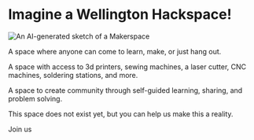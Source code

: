 
# Imagine a Wellington Hackspace!

![An AI-generated sketch of a Makerspace](/makerspace-sketch.jpg)

A space where anyone can come to learn, make, or just hang out.

A space with access to 3d printers, sewing machines, a laser cutter, CNC machines, soldering stations, and more.

A space to create community through self-guided learning, sharing, and problem solving.

This space does not exist yet, but you can help us make this a reality.

<Link class="btn btn-primary mt-5" href="/join">Join us</Link>
